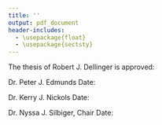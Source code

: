 ```yaml
---
title: ''
output: pdf_document
header-includes:
  - \usepackage{float}
  - \usepackage{sectsty}
---
```


\section*{}

\vfill

\begin{center}
Copyright by Robert J. Dellinger
\end{center}

\newpage

The thesis of Robert J. Dellinger is approved:

\vspace{1.5in}

\underline{\hspace{2.5in}}\hspace{0.5in} \underline{\hspace{2in}}

Dr. Peter J. Edmunds \hspace{1.65in} Date: 

\vspace{0.5in}

\underline{\hspace{2.5in}}\hspace{0.5in} \underline{\hspace{2in}}

Dr. Kerry J. Nickols \hspace{1.75in} Date: 

\vspace{0.5in}

\underline{\hspace{2.5in}}\hspace{0.5in} \underline{\hspace{2in}}

Dr. Nyssa J. Silbiger, Chair \hspace{1.3in} Date: 

\vfill

\begin{center}
California State University, Northridge
\end{center}

\newpage

\vspace*{\fill} 

\begin{center}

\begin{minipage}{0.8\textwidth}
\begin{quote}

``Against this cosmic background the lifetime of a particular \\
  plant or animal appears, not as a drama complete in itself, \\
  but only as a brief interlude in a panorama of endless change.'' \\

— Rachel Carson, \textit{Undersea} (1937)
\end{quote}
\end{minipage}

\vspace*{\fill}

\begin{minipage}{0.8\textwidth}
\begin{quote}
``For nothing is fixed, forever, forever, forever, \\
  it is not fixed; \\
  the earth is always shifting, \\
  the light is always changing, \\
  the sea does not cease to grind down rock.\\
  Generations do not cease to be born,\\ 
  and we are responsible to them \\
  because we are the only witnesses they have. \\
 
  The sea rises, the light fails, \\
  lovers cling to each other, \\
  and children cling to us. \\
  The moment we cease to hold each other, \\
  the moment we break faith with one another, \\
  the sea engulfs us and the light goes out.'' \\


— James Baldwin, \textit{Nothing Personal} (1964)
\end{quote}
\end{minipage}

\vspace*{\fill}

\end{center}

